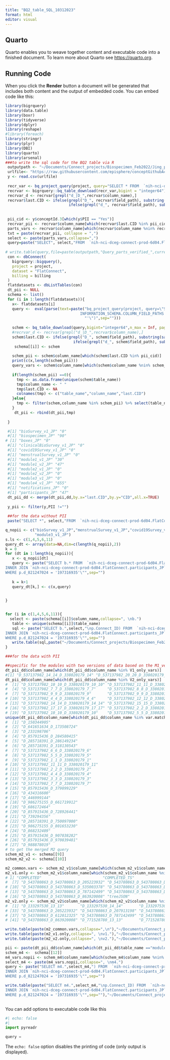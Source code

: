 ```yaml
---
title: "BQ2_table_SQL_10312023"
format: html
editor: visual
---
```


## Quarto

Quarto enables you to weave together content and executable code into a finished document. To learn more about Quarto see <https://quarto.org>.

## Running Code

When you click the **Render** button a document will be generated that includes both content and the output of embedded code. You can embed code like this:

```r
library(bigrquery)
library(data.table)
library(boxr)
library(tidyverse)
library(dplyr)
library(reshape)  
#library(foreach)
library(stringr)
library(plyr)
library(DBI)
library(quarto)
library(arsenal)
###to write the sql code for the BQ2 table via R 
 outputpath <- "~/Documents/Connect_projects/Biospecimen_Feb2022/Jing_projects/biospecQC_03082022/data/"
 urlfile<- "https://raw.githubusercontent.com/episphere/conceptGithubActions/master/csv/masterFile.csv" ###to grab the updated dd from github
 y <- read.csv(urlfile)
 
 recr_var <- bq_project_query(project, query="SELECT * FROM  `nih-nci-dceg-connect-prod-6d04.FlatConnect`.INFORMATION_SCHEMA.COLUMN_FIELD_PATHS WHERE table_name='participants_JP'")
 recrvar <- bigrquery::bq_table_download(recr_var,bigint = "integer64")
 recrvar_d <- recrvar[grepl("d_|D_",recrvar$column_name),]
 recrvar$last.CID <- ifelse(grepl("D_", recrvar$field_path), substring(sapply(strsplit(recrvar$field_path,"D_"),tail,1),1,9),
                            ifelse(grepl("d_", recrvar$field_path), substring(sapply(strsplit(recrvar$field_path,"d_"),tail,1),1,9), NA))
 
 
 pii_cid <- y$conceptId.3[which(y$PII == "Yes")]
 recrvar_pii <- recrvar$column_name[which(recrvar$last.CID %in% pii_cid)] 
 parts_vars <- recrvar$column_name[which(recrvar$column_name %nin% recrvar_pii)]
 txt = paste(recrvar_pii, collapse = ",")
 select <- paste(parts_vars,collapse=",")
 query=paste("SELECT", select,"FROM  `nih-nci-dceg-connect-prod-6d04.FlatConnect.participants_JP` Where d_512820379 = '197316935' )",sep=" ")
 
# write.table(query,file=paste(outputpath,"Query_parts_verified_",currentDate,".txt",sep=""))
 con <- dbConnect(
   bigrquery::bigquery(),
   project = project,
   dataset = "FlatConnect",
   billing = billing
 )
 flatdatasets <- dbListTables(con)
 dt_pii <- NULL
 schema <- list()
 for (i in 1:length(flatdatasets)){
   x<- flatdatasets[i]
   query <-  eval(parse(text=paste("bq_project_query(project, query=\"SELECT * FROM `nih-nci-dceg-connect-prod-6d04.FlatConnect`.
                                 INFORMATION_SCHEMA.COLUMN_FIELD_PATHS WHERE table_name='",x,
                                   "'\")",sep="")))
   
   schem <- bq_table_download(query,bigint="integer64",n_max = Inf, page_size = 500) 
   #recrvar_d <- recrvar[grepl("d_|D_",recrvar$column_name),]
   schem$last.CID <- ifelse(grepl("D_", schem$field_path), substring(sapply(strsplit(schem$field_path,"D_"),tail,1),1,9),
                              ifelse(grepl("d_", schem$field_path), substring(sapply(strsplit(schem$field_path,"d_"),tail,1),1,9), NA))
    schema[[i]] <- schem
  
   schem_pii <- schem$column_name[which(schem$last.CID %in% pii_cid)] 
   print(c(x,length(schem_pii)))
   query_vars <- schem$column_name[which(schem$column_name %nin% schem_pii)]
   
   if(length(schem_pii) ==0){
     tmp <- as.data.frame(unique(schem$table_name))
     tmp$column_name <- " "
     tmp$last.CID <- NA
     colnames(tmp) <- c("table_name","column_name","last.CID")
   }else{
     tmp <- filter(schem,column_name %in% schem_pii) %>% select(table_name,column_name,last.CID)
   }
    dt_pii <- rbind(dt_pii,tmp) 
    
 }

 #[1] "bioSurvey_v1_JP" "0"
 #[1] "biospecimen_JP" "90" 
# [1] "boxes_JP" "0"
 #[1] "clinicalBioSurvey_v1_JP" "0"
 #[1] "covid19Survey_v1_JP" "0"  
 #[1] "menstrualSurvey_v1_JP" "0"
 #[1] "module1_v1_JP" "30"
 #[1] "module1_v2_JP" "47" 
 #[1] "module2_v1_JP" "0"
 #[1] "module2_v2_JP" "0" 
 #[1] "module3_v1_JP" "0"
 #[1] "module4_v1_JP" "655"
 #[1] "notifications_JP" "0"
 #[1] "participants_JP" "47" 
 dt_pii_dd <- merge(dt_pii,dd,by.x="last.CID",by.y="CID",all.x=TRUE)
 
 y_pii <- filter(y,PII !="")
 
 ##for the data without PII
 paste("SELECT *", select,"FROM  `nih-nci-dceg-connect-prod-6d04.FlatConnect.participants_JP` Where d_512820379 = '197316935' )",sep=" ")

q_nopii <- c("bioSurvey_v1_JP","menstrualSurvey_v1_JP","covid19Survey_v1_JP","clinicalBioSurvey_v1_JP",
             "module3_v1_JP")
s.ls <- c(1,4,5,6,11)
query_dt <- array(data=NA,dim=c(length(q_nopii),2))
k = 0
for (dt in 1:length(q_nopii)){
   x <- q_nopii[dt]
   query <- paste("SELECT b.* FROM  `nih-nci-dceg-connect-prod-6d04.FlatConnect.",q_nopii[dt], "` b
INNER JOIN `nih-nci-dceg-connect-prod-6d04.FlatConnect.participants_JP` p ON cast(b.Connect_ID as int64)= cast(p.Connect_ID as int64)
WHERE p.d_821247024 = '197316935'\"",sep="")
  
   k = k+1 
   query_dt[k,] <- c(x,query)
   

}


for (i in c(1,4,5,6,11)){
  select <- paste(schema[[i]]$column_name,collapse=", \nb.")  
   table <- unique(schema[[i]]$table_name)
   sql <- paste("SELECT b.",select,"\np.Connect_ID) FROM  `nih-nci-dceg-connect-prod-6d04.FlatConnect.",table,"` b
INNER JOIN `nih-nci-dceg-connect-prod-6d04.FlatConnect.participants_JP` p ON cast(b.Connect_ID as int64)= cast(p.Connect_ID as int64)
WHERE p.d_821247024 = '197316935'\"",sep="")
   write.table(sql,paste("~/Documents/Connect_projects/Biospecimen_Feb2022/Jing_projects/biospecQC_03082022/data/",table,"_BQ2query_11232023.txt",sep=""), sep="\t",row.names = F,quote = F,col.names = F)
}

###for the data with PII

##specific for the modules with two versions of data based on the M1_version_combined_05022023.R
dt_pii_dd$column_name[which(dt_pii_dd$column_name %in% V1_only_vars)]
#[1] "D_537137982_14_14_D_338020179_14" "D_537137982_20_20_D_338020179_20" "D_537137982_13_13_D_338020179_13"
dt_pii_dd$column_name[which(dt_pii_dd$column_name %in% V2_only_vars)]
#  [1] "D_537137982_10_10_D_338020179_10_10" "D_537137982_11_11_D_338020179_11_11" "D_537137982_6_6_D_338020179_6_6"    
#  [4] "D_537137982_7_7_D_338020179_7_7"     "D_537137982_8_8_D_338020179_8"       "D_537137982_8_8_D_338020179_8_8"    
#  [7] "D_537137982_9_9_D_338020179_9"       "D_537137982_9_9_D_338020179_9_9"     "D_537137982_3_3_D_338020179_3_3"    
# [10] "D_537137982_4_4_D_338020179_4_4"     "D_537137982_12_12_D_338020179_12_12" "D_537137982_13_13_D_338020179_13_13"
# [13] "D_537137982_14_14_D_338020179_14_14" "D_537137982_15_15_D_338020179_15_15" "D_537137982_16_16_D_338020179_16_16"
# [16] "D_537137982_17_17_D_338020179_17_17" "D_537137982_2_2_D_338020179_2_2"     "D_537137982_1_1_D_338020179_1_1"    
# [19] "D_537137982_10_10_D_338020179_10"    "D_537137982_5_5_D_338020179_5_5"
unique(dt_pii_dd$column_name[which(dt_pii_dd$column_name %in% var.matched)])
#  [1] "D_150344905"                     
#  [2] "D_641651634_D_173508724"         
#  [3] "D_233198706"                     
#  [4] "D_857915436_D_284580415"         
#  [5] "D_285718391_D_286149234"         
#  [6] "D_285718391_D_318130543"         
#  [7] "D_537137982_6_6_D_338020179_6"   
#  [8] "D_537137982_5_5_D_338020179_5"   
#  [9] "D_537137982_1_1_D_338020179_1"   
# [10] "D_537137982_11_11_D_338020179_11"
# [11] "D_537137982_2_2_D_338020179_2"   
# [12] "D_537137982_4_4_D_338020179_4"   
# [13] "D_537137982_3_3_D_338020179_3"   
# [14] "D_537137982_7_7_D_338020179_7"   
# [15] "D_857915436_D_379899229"         
# [16] "D_434316600"                     
# [17] "D_446999144"                     
# [18] "D_986275155_D_661719912"         
# [19] "D_686172464"                     
# [20] "D_857915436_D_728926441"         
# [21] "D_739294356"                     
# [22] "D_285718391_D_750097000"         
# [23] "D_986275155_D_801653230"         
# [24] "D_868232409"                     
# [25] "D_857915436_D_907038282"         
# [26] "D_857915436_D_970839481"         
# [27] "D_988878019"   
# to get the merged M2 query
schem_m2_v1 <- schema[[9]]
schem_m2_v2 <- schema[[10]]

m2_common.vars <- schem_m2_v1$column_name[which(schem_m2_v1$column_name %in% schem_m2_v2$column_name)]
m2_v1.only <- schem_m2_v1$column_name[which(schem_m2_v1$column_name %nin% m2_common.vars)]
# 1] "COMPLETED"                           "COMPLETED_TS"                        "D_281494550_11_11"        [4] "D_281494550_12_12"                   "D_496539718"                         "D_543780863_D_543780863_D_100752105"
#  [7] "D_543780863_D_543780863_D_205223932" "D_543780863_D_543780863_D_207913198" "D_543780863_D_543780863_D_441493408"
# [10] "D_543780863_D_543780863_D_535003378" "D_543780863_D_543780863_D_612012325" "D_543780863_D_543780863_D_684201296"
# [13] "D_543780863_D_543780863_D_787142499" "D_543780863_D_543780863_D_807835037" "D_543780863_D_543780863_D_817131019"
# [16] "D_543780863_D_543780863_D_863920008" "treeJSON"
m2_v2.only <- schem_m2_v2$column_name[which(schem_m2_v2$column_name %nin% m2_common.vars)]
#  [1] "D_133297530_13_13"       "D_133297530_14_14"       "D_133297530_15_15"       "D_133297530_18_18"    [5] "D_133297530_19_19"       "D_133297530_20_20"       "D_133297530_21_21"       "D_133297530_22_22"    [9] "D_278277373_13_13"       "D_278277373_15_15"       "D_278277373_19_19"       "D_278277373_20_20"    [13] "D_278277373_21_21"       "D_278277373_22_22"       "D_281494550_18_18"       "D_281494550_8_8"     [17] "D_281494550_9_9"         "D_391951010_17_17"       "D_391951010_18_18"       "D_391951010_19_19"   [21] "D_391951010_20_20"       "D_391951010_21_21"       "D_391951010_22_22"       "D_486574018_13_13"   [25] "D_486574018_15_15"       "D_486574018_18_18"       "D_486574018_19_19"       "D_486574018_20_20"   [29] "D_486574018_21_21"       "D_486574018_22_22"       "D_543780863_D_100752105" "D_543780863_D_181769837"
# [33] "D_543780863_D_205223932" "D_543780863_D_207913198" "D_543780863_D_441493408" "D_543780863_D_535003378"
# [37] "D_543780863_D_612012325" "D_543780863_D_787142499" "D_543780863_D_807835037" "D_543780863_D_817131019"
# [41] "D_543780863_D_863920008" "D_771528780_13_13"       "D_771528780_15_15"       "D_771528780_18_18"   [45] "D_771528780_19_19"       "D_771528780_20_20"       "D_771528780_21_21"       "D_771528780_22_22"   [49] "D_779052408_13_13"       "D_779052408_14_14"       "D_779052408_15_15"       "D_779052408_18_18"   [53] "D_779052408_19_19"       "D_779052408_20_20"       "D_779052408_21_21"       "D_779052408_22_22"   [57] "d_932127832"             "D_968816827_17_17"       "D_968816827_18_18"       "D_968816827_19_19"   [61] "D_968816827_20_20"       "D_968816827_21_21"       "D_968816827_22_22" 

write.table(paste(m2_common.vars,collapse=",\n"),"~/Documents/Connect_projects/Biospecimen_Feb2022/Jing_projects/biospecQC_03082022/data/M2_common_variables_11202023.txt", sep="\t",row.names = F,quote = F)
write.table(paste(m2_v1.only,collapse=", \nv1."),"~/Documents/Connect_projects/Biospecimen_Feb2022/Jing_projects/biospecQC_03082022/data/M2_V1only_variables_11202023.txt", sep="\t",row.names = F,quote = F,col.names = F)
write.table(paste(m2_v2.only,collapse=", \nv2."),"~/Documents/Connect_projects/Biospecimen_Feb2022/Jing_projects/biospecQC_03082022/data/M2_V2only_variables_11202023.txt", sep="\t",row.names = F,quote = F,col.names=F)

pii <- paste(dt_pii_dd$column_name[which(dt_pii_dd$table_name =="module4_v1_JP")],collapse = ",")
schem_m4 <-  schema[[12]]
m4_vars.nopii <- schem_m4$column_name[which(schem_m4$column_name %nin% pii)]
select_m4 <- paste(m4_vars.nopii,collapse=", \nm4.")
query <- paste("SELECT m4.",select_m4,") FROM  `nih-nci-dceg-connect-prod-6d04.FlatConnect.module4_v1_JP` b
INNER JOIN `nih-nci-dceg-connect-prod-6d04.FlatConnect.participants_JP` p ON cast(b.Connect_ID as int64)= cast(p.Connect_ID as int64)
WHERE p.d_821247024 = '197316935'\"",sep="")

write.table(paste("SELECT m4.",select_m4,"\np.Connect_ID) FROM  `nih-nci-dceg-connect-prod-6d04.FlatConnect.module4_v1_JP` b
INNER JOIN `nih-nci-dceg-connect-prod-6d04.FlatConnect.participants_JP` p ON cast(b.Connect_ID as int64)= cast(p.Connect_ID as int64)
WHERE p.d_821247024 = '197316935'\"",sep=""),"~/Documents/Connect_projects/Biospecimen_Feb2022/Jing_projects/biospecQC_03082022/data/M4_BQ2query_11232023.txt", sep="\t",row.names = F,quote = F,col.names = F)



```

You can add options to executable code like this

```python
#| echo: false
#| 
import pyreadr

query = 
```

The `echo: false` option disables the printing of code (only output is displayed).
